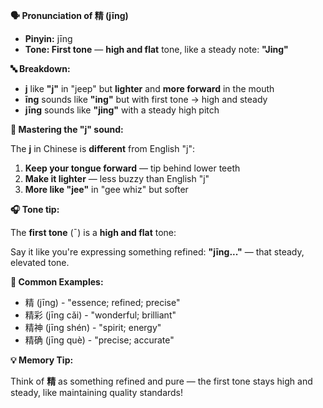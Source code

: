 **🗣️ Pronunciation of 精 (jīng)**

- **Pinyin:** jīng
- **Tone: First tone** — **high and flat** tone, like a steady note: **"Jing"**

**🔤 Breakdown:**

- **j** like **"j"** in "jeep" but **lighter** and **more forward** in the mouth
- **īng** sounds like **"ing"** but with first tone → high and steady
- **jīng** sounds like **"jing"** with a steady high pitch

**🎯 Mastering the "j" sound:**

The **j** in Chinese is **different** from English "j":

1. **Keep your tongue forward** — tip behind lower teeth
2. **Make it lighter** — less buzzy than English "j"
3. **More like "jee"** in "gee whiz" but softer

**🎧 Tone tip:**

The **first tone** (ˉ) is a **high and flat** tone:

Say it like you're expressing something refined: **"jīng..."** — that steady, elevated tone.

**📝 Common Examples:**

- 精 (jīng) - "essence; refined; precise"
- 精彩 (jīng cǎi) - "wonderful; brilliant"
- 精神 (jīng shén) - "spirit; energy"
- 精确 (jīng què) - "precise; accurate"

**💡 Memory Tip:**

Think of **精** as something refined and pure — the first tone stays high and steady, like
maintaining quality standards!

